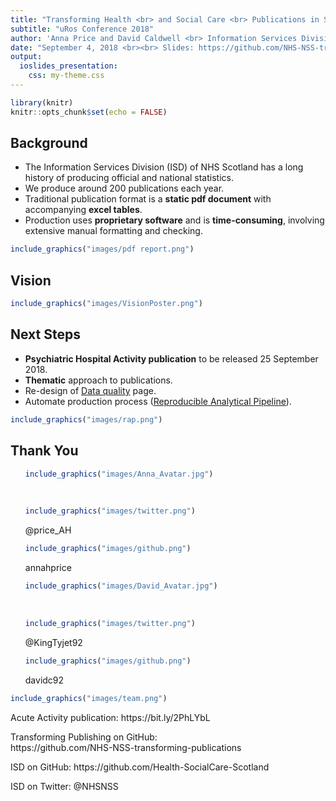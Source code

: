 ```yaml
---
title: "Transforming Health <br> and Social Care <br> Publications in Scotland"
subtitle: "uRos Conference 2018"
author: 'Anna Price and David Caldwell <br> Information Services Division, NHS Scotland <br>'
date: "September 4, 2018 <br><br> Slides: https://github.com/NHS-NSS-transforming-publications/uRos2018"
output:
  ioslides_presentation:
    css: my-theme.css
---
```


```r
library(knitr)
knitr::opts_chunk$set(echo = FALSE)
```

## Background

- The Information Services Division (ISD) of NHS Scotland has a long history of producing official and national statistics. 
- We produce around 200 publications each year.
- Traditional publication format is a **static pdf document** with accompanying **excel tables**.
- Production uses **proprietary software** and is **time-consuming**, involving extensive manual formatting and checking.

```r
include_graphics("images/pdf report.png")
```

## Vision

```r
include_graphics("images/VisionPoster.png")
```

## Next Steps

- **Psychiatric Hospital Activity publication** to be released 25 September 2018.
- **Thematic** approach to publications.
- Re-design of [Data quality](https://www.isdscotland.org/Health-Topics/Hospital-Care/Publications/2018-06-26/Acute-Hospital-Publication/data-quality/) page.
- Automate production process ([Reproducible Analytical Pipeline](https://ukgovdatascience.github.io/rap_companion/)).

```r
include_graphics("images/rap.png")
```

## Thank You {.smaller}
<div class="columns-2">
<ul>
```r
include_graphics("images/Anna_Avatar.jpg")
```
<br>
```r
include_graphics("images/twitter.png")
```
@price_AH
<br>
```r
include_graphics("images/github.png")
```
annahprice
</ul>
<ul>
```r
include_graphics("images/David_Avatar.jpg")
```
<br>
```r
include_graphics("images/twitter.png")
```
@KingTyjet92
<br>
```r
include_graphics("images/github.png")
```
davidc92
</ul>
</div>

```r
include_graphics("images/team.png")
```

Acute Activity publication: https://bit.ly/2PhLYbL

Transforming Publishing on GitHub: <br> https://github.com/NHS-NSS-transforming-publications

ISD on GitHub: https://github.com/Health-SocialCare-Scotland

ISD on Twitter: @NHSNSS


